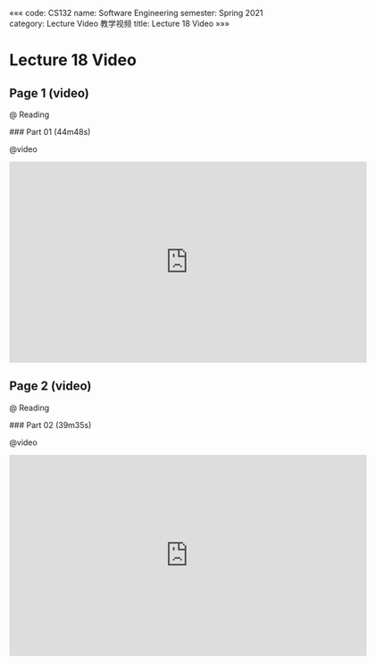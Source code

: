 «««
code: CS132
name: Software Engineering
semester: Spring 2021
category: Lecture Video 教学视频
title: Lecture 18 Video
»»»

# Lecture 18 Video

## Page 1 (video)

@ Reading

<div class="markdown-body">
### Part 01 (44m48s)
</div>

@video

<iframe src="https://watchsb.com/e/ngz4k3px645w.html" frameborder=0 marginwidth=0 marginheight=0 scrolling=no width=640 height=360 allowfullscreen></iframe>


## Page 2 (video)

@ Reading

<div class="markdown-body">
### Part 02 (39m35s)
</div>

@video

<iframe src="https://watchsb.com/e/w6djkhlbcpyy.html" frameborder=0 marginwidth=0 marginheight=0 scrolling=no width=640 height=360 allowfullscreen></iframe>



